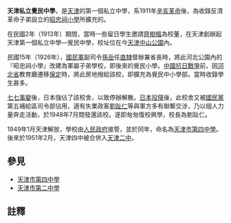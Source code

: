 {{expand|time=2016-01-09T05:09:34+00:00}}
{{unreferenced|time=2016-01-09T05:09:34+00:00}}
'''天津私立覺民中學'''，是[[天津|天津]]的第一個私立中學，系1911年[[辛亥革命|辛亥革命]]後，為收錄反清革命子弟設立的[[昭忠祠小學|昭忠祠小學]]所擴充的。

在民國2年（1913年）期間，當時一些留日學生邀請[[齊樹楷|齊樹楷]]為校董{{efn|齊樹楷（1869~1953）自號隱齋，河北省[[莘橋鎮|莘橋鎮]][[蠡縣|蠡縣]]曲堤莊村人。}}，在天津創辦起天津第一個私立中學—覺民中學，校址位在今[[天津中山公園|天津中山公園]]內。

民國15年（1926年），[[西北軍|國民軍]]副司令[[孫岳|孫岳]]任[[直隸省|直隸]]督辦兼省長時，將此河北公園內的『昭忠祠小學』改建為軍屬子弟學校，即後來的覺民小學。[[中國抗日戰爭|中國抗日戰爭]]前，因[[河北省|河北省]]教育廳遷移[[保定|保定]]時，將此房地撥給該校，即擴充為覺民中小學部。當時收錄學生甚多。

[[七七事變|七七事變]]後，日本強佔了該校舍，以致停辦解散。[[日本投降|日本投降]]後，此校舍又被[[國民黨|國民黨]]第五補給區司令部佔用，適有失業政客[[劉趾仁|劉趾仁]]等與軍方多有聯繫交涉，乃以個人力量奔走活動，於1948年7月間發還該校。遂即匆匆復校興學，校長為劉趾仁。

1949年1月天津解放，學校由[[人民政府|人民政府]]接管，並於同年，命名為[[天津市第四中學|天津市第四中學]]。後來於1951年2月，天津四中被合併入[[天津二中|天津二中]]。

==參見==
{{portal box|天津|教育}}
*[[天津市第四中學|天津市第四中學]]
*[[天津市第二中學|天津市第二中學]]

==註釋==
{{notelist|iger=}}

{{天津小作品}}